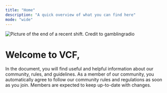 ```yaml
---
title: "Home"
description: "A quick overview of what you can find here"
mode: "wide"
---
```


<img
  src="/images/image_2025-09-22_155546563.png"
  alt="Picture of the end of a recent shift. Credit to gamblingradio"
  className="mx-auto"
/>

# Welcome to VCF,

In the document, you will find useful and helpful information about our community, rules, and guidelines. As a member of our community, you automatically agree to follow our community rules and regulations as soon as you join. Members are expected to keep up-to-date with changes.